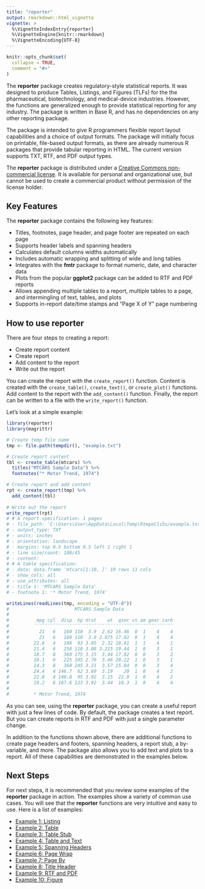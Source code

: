 ```yaml
---
title: "reporter"
output: rmarkdown::html_vignette
vignette: >
  %\VignetteIndexEntry{reporter}
  %\VignetteEngine{knitr::rmarkdown}
  %\VignetteEncoding{UTF-8}
---
```


```r
knitr::opts_chunk$set(
  collapse = TRUE,
  comment = "#>"
)
```

The **reporter** package creates regulatory-style statistical reports. It was designed
to produce Tables, Listings, and Figures (TLFs) for the 
the pharmaceutical, biotechnology, and medical-device industries.
However, the functions are generalized enough to provide statistical reporting
for any industry.  The package is written in Base R, and has no dependencies on
any other reporting package.

The package is intended to give R programmers flexible 
report layout capabilities 
and a choice of output formats. The package will 
initially focus on printable, file-based 
output formats, as there are already numerous R packages that 
provide tabular reporting in HTML. 
The current version supports TXT, RTF, and PDF output types.   

The **reporter** package is distributed under a [Creative Commons non-commercial 
license](https://creativecommons.org/licenses/by-nc/4.0).  It is available 
for personal and organizational use, but cannot be used to create a commercial 
product without permission of the license holder.

## Key Features

The **reporter** package contains the following key features:

* Titles, footnotes, page header, and page footer are repeated on each page
* Supports header labels and spanning headers 
* Calculates default columns widths automatically
* Includes automatic wrapping and splitting of wide and long tables
* Integrates with the **fmtr** package to format numeric, date, and character data
* Plots from the popular **ggplot2** package can be added to RTF and PDF reports
* Allows appending multiple tables to a report, multiple tables to a page, 
and intermingling of text, tables, and plots
* Supports in-report date/time stamps and "Page X of Y" page numbering


## How to use **reporter**
There are four steps to creating a report:

* Create report content
* Create report 
* Add content to the report
* Write out the report 

You can create the report with the `create_report()` function.  Content is
created with the `create_table()`, `create_text()`, or `create_plot()`
functions.  Add content to the report with the `add_content()` function. 
Finally, the report can be written to a file with the `write_report()` function.  

Let's look at a simple example:
```r
library(reporter)
library(magrittr)

# Create temp file name 
tmp <- file.path(tempdir(), "example.txt")

# Create report content
tbl <- create_table(mtcars) %>% 
  titles("MTCARS Sample Data") %>% 
  footnotes("* Motor Trend, 1974")

# Create report and add content  
rpt <- create_report(tmp) %>% 
  add_content(tbl)
  
# Write out the report
write_report(rpt)
# # A report specification: 1 pages
# - file_path: 'C:\Users\User\AppData\Local\Temp\RtmpeC1s5u/example.txt'
# - output_type: TXT
# - units: inches
# - orientation: landscape
# - margins: top 0.5 bottom 0.5 left 1 right 1
# - line size/count: 108/45
# - content: 
# # A table specification:
# - data: data.frame 'mtcars[1:10, ]' 10 rows 11 cols
# - show_cols: all
# - use_attributes: all
# - title 1: 'MTCARS Sample Data'
# - footnote 1: '* Motor Trend, 1974'

writeLines(readLines(tmp, encoding = "UTF-8"))
#                        MTCARS Sample Data
# 
#          mpg cyl  disp  hp drat    wt  qsec vs am gear carb
#         ¯¯¯¯¯¯¯¯¯¯¯¯¯¯¯¯¯¯¯¯¯¯¯¯¯¯¯¯¯¯¯¯¯¯¯¯¯¯¯¯¯¯¯¯¯¯¯¯¯¯¯
#           21   6   160 110  3.9  2.62 16.46  0  1    4    4
#           21   6   160 110  3.9 2.875 17.02  0  1    4    4
#         22.8   4   108  93 3.85  2.32 18.61  1  1    4    1
#         21.4   6   258 110 3.08 3.215 19.44  1  0    3    1
#         18.7   8   360 175 3.15  3.44 17.02  0  0    3    2
#         18.1   6   225 105 2.76  3.46 20.22  1  0    3    1
#         14.3   8   360 245 3.21  3.57 15.84  0  0    3    4
#         24.4   4 146.7  62 3.69  3.19    20  1  0    4    2
#         22.8   4 140.8  95 3.92  3.15  22.9  1  0    4    2
#         19.2   6 167.6 123 3.92  3.44  18.3  1  0    4    4
# 
#         * Motor Trend, 1974
```

As you can see, using the **reporter** package, you can 
create a useful report with just a few lines of code.  By default, 
the package creates a text report.  But you can create reports in 
RTF and PDF with just a single parameter change.  

In addition
to the functions shown above, there are additional functions to create
page headers and footers, spanning headers, a report stub, a by-variable, 
and more.  The package also allows you to add text and plots to a report.
All of these capabilities are demonstrated in the examples below.

## Next Steps

For next steps, it is recommended that you 
review some examples of the **reporter** package in action.  The examples
show a variety of common use cases.  You will see
that the **reporter** functions are very intuitive and easy to use.  Here is a 
list of examples:

* [Example 1: Listing](reporter-listing.html)
* [Example 2: Table](reporter-table.html)
* [Example 3: Table Stub](reporter-stub.html) 
* [Example 4: Table and Text](reporter-text.html)
* [Example 5: Spanning Headers](reporter-spanning.html)
* [Example 6: Page Wrap](reporter-wrap.html)
* [Example 7: Page By](reporter-pageby.html)
* [Example 8: Title Header](reporter-title_header.html)
* [Example 9: RTF and PDF](reporter-rtf.html)
* [Example 10: Figure](reporter-figure.html)

